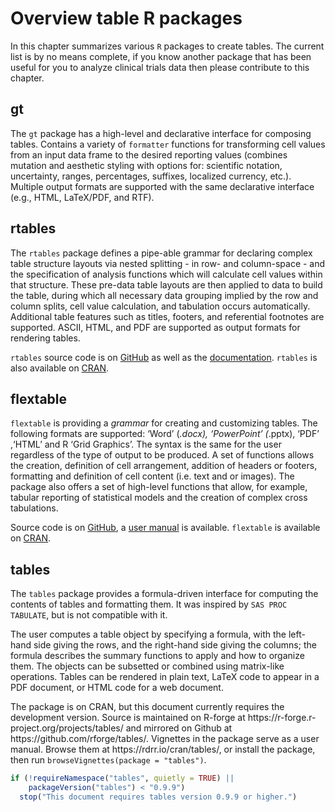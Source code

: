 # Overview table R packages {#tablepkgs}

In this chapter summarizes various `R` packages to create tables. The current list
is by no means complete, if you know another package that has been useful for you to
analyze clinical trials data then please contribute to this chapter.

## gt

The `gt` package has a high-level and declarative interface for composing
tables. Contains a variety of `formatter` functions for transforming cell values
from an input data frame to the desired reporting values (combines mutation and
aesthetic styling with options for: scientific notation, uncertainty, ranges,
percentages, suffixes, localized currency, etc.). Multiple output formats are
supported with the same declarative interface (e.g., HTML, LaTeX/PDF, and RTF).

## rtables

The `rtables` package defines a pipe-able grammar for declaring complex table
structure layouts via nested splitting - in row- and column-space - and the
specification of analysis functions which will calculate cell values within that
structure. These pre-data table layouts are then applied to data to build the
table, during which all necessary data grouping implied by the row and column
splits, cell value calculation, and tabulation occurs automatically. Additional
table features such as titles, footers, and referential footnotes are supported.
ASCII, HTML, and PDF are supported as output formats for rendering tables.

`rtables` source code is on [GitHub](https://github.com/roche/rtables) as well
as the [documentation](https://roche.github.io/rtables/). `rtables` is also available
on [CRAN](https://CRAN.R-project.org/package=rtables).

## flextable

`flextable` is providing a *grammar* for creating and customizing tables. The
following formats are supported: 'Word' (*.docx), 'PowerPoint' (*.pptx), 'PDF'
,'HTML' and R 'Grid Graphics'. The syntax is the same for the user regardless of
the type of output to be produced. A set of functions allows the creation,
definition of cell arrangement, addition of headers or footers, formatting and
definition of cell content (i.e. text and or images). The package also offers a
set of high-level functions that allow, for example, tabular reporting of
statistical models and the creation of complex cross tabulations.

Source code is on [GitHub](https://github.com/davidgohel/flextable), a 
[user manual](https://ardata-fr.github.io/flextable-book/) is available. 
`flextable` is available on [CRAN](https://CRAN.R-project.org/package=flextable).

## tables

The `tables` package provides a formula-driven interface for
computing the contents of tables and formatting them.  It was 
inspired by `SAS PROC TABULATE`, but is not compatible with it.

The user computes a table object by specifying a formula, with the
left-hand
side giving the rows, and the right-hand side giving the columns;
the formula describes the summary functions to apply and how to
organize them.  The objects can be subsetted or combined
using matrix-like operations.  Tables can
be rendered in plain text, LaTeX code to appear
in a PDF document, or HTML code for a web document.

The package is on CRAN, but this document currently requires
the development version.  Source is maintained on R-forge
at https://r-forge.r-project.org/projects/tables/ and mirrored on
Github at https://github.com/rforge/tables/.  Vignettes in the package
serve as a user manual.  Browse them at https://rdrr.io/cran/tables/, or install the package, then run
`browseVignettes(package = "tables")`.

```r
if (!requireNamespace("tables", quietly = TRUE) ||
    packageVersion("tables") < "0.9.9")
  stop("This document requires tables version 0.9.9 or higher.")
```
